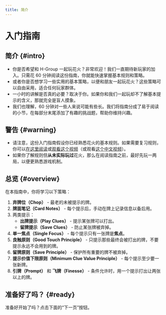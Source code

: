 ```yaml
---
title: 简介
---
```


# 入门指南

## 简介 \{#intro\}

- 你是否希望和 H-Group 一起玩花火？非常欢迎！我们一直期待新玩家的加入。只需花 60 分钟阅读这份指南，你就能快速掌握基本规则和策略。
- 或者你是否想学习一些实用的基本策略，以便和朋友一起玩花火？这些策略可以自由采用，适合任何玩家群体。
- 一小时的讲解是否真的必要？取决于你。如果你和我们一起玩却不了解基本提示的含义，那就完全是盲人摸象。
- 我们也理解，60 分钟对一些人来说可能有些长。我们将指南分成了易于阅读的小节，在每部分末尾添加了有趣的挑战题，帮助你维持兴趣。

## 警告 \{#warning\}

- 请注意，这份入门指南假设你已经熟悉花火的基本规则。如果需要复习规则，你可以[在这里阅读](https://github.com/hanabi/hanabi.github.io/blob/main/misc/rules.md)或[观看这个视频](https://www.youtube.com/watch?v=VrFCekQb4nY)（或观看[这个中文视频](https://www.bilibili.com/video/BV16x41117zh)）。
- 如果你了解规则但**从未实际玩过**花火，那么在阅读指南之前，最好先玩一两局，以便更熟悉游戏机制。

## 总览 \{#overview\}

在本指南中，你将学习以下策略：

1. **弃牌位（Chop）** - 最老的未被提示的牌。
1. **牌面笔记（Card Notes）** - 每个提示后，手动在牌上记录信息以备后用。
1. 两类提示：
   - **出牌提示（Play Clues）** - 提示某张牌可以打出。
   - **留牌提示（Save Clues）** - 防止某张牌被弃掉。
1. **单一焦点（Single Focus）** - 每个提示只有一张牌是**焦点**。
1. **良触原则（Good Touch Principle）** - 只提示那些最终会被打出的牌，不要提示永远不会用到的牌。
1. **留牌原则（Save Principle）** - 保护所有重要的牌不被弃掉。
1. **提示价值下限原则（Minimum Clue Value Principle）** - 每个提示至少要一张新牌。
1. **引牌（Prompt）** 和 **飞牌（Finesse）** - 条件允许时，用一个提示打出让两张以上的牌。

## 准备好了吗？ \{#ready\}

准备好开始了吗？点击下面的“下一页”按钮。
